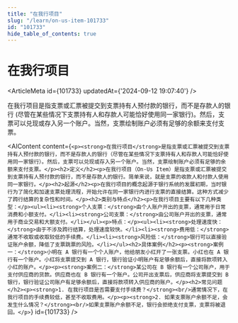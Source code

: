 ```yaml
---
title: "在我行项目"
slug: "/learn/on-us-item-101733"
id: "101733"
hide_table_of_contents: true
---
```



# 在我行项目

<ArticleMeta id={101733} updatedAt={'2024-09-12 19:07:40'} />
<div className='border-solid border-b border-t-0 my-4 border-[var(--ifm-color-gray-300)]' />

在我行项目是指支票或汇票被提交到支票持有人预付款的银行，而不是存款人的银行 (尽管在某些情况下支票持有人和存款人可能恰好使用同一家银行)。然后，支票可以兑现或存入另一个账户。当然，支票绘制账户必须有足够的余额来支付支票。

<AIContent content={`<p><strong>在我行项目</strong>是指支票或汇票被提交到支票持有人预付款的银行，而不是存款人的银行（尽管在某些情况下支票持有人和存款人可能恰好使用同一家银行）。然后，支票可以兑现或存入另一个账户。当然，支票绘制账户必须有足够的余额来支付支票。</p><h2>定义</h2><p>在我行项目（On-Us Item）是指支票或汇票被提交到支票持有人预付款的银行，而不是存款人的银行。简单来说，就是支票的收款人和付款人使用同一家银行。</p><h2>起源</h2><p>在我行项目的概念起源于银行系统的发展初期，当时银行为了简化和加速支票处理流程，开始允许在同一家银行内进行支票的直接结算。这种方式减少了跨行结算的复杂性和时间。</p><h2>类别与特点</h2><p>在我行项目主要有以下几种类型：</p><ul><li><strong>个人支票：</strong>由个人账户开出的支票，通常用于日常消费和小额支付。</li><li><strong>公司支票：</strong>由公司账户开出的支票，通常用于商业交易和大额支付。</li></ul><p>特点：</p><ul><li><strong>处理速度快：</strong>由于不涉及跨行结算，处理速度较快。</li><li><strong>费用低：</strong>通常不收取或收取较低的手续费。</li><li><strong>风险低：</strong>银行可以直接验证账户余额，降低了支票跳票的风险。</li></ul><h2>具体案例</h2><p><strong>案例一：</strong>小明在 A 银行有一个个人账户，他给朋友小红开了一张支票。小红也在 A 银行有一个账户。小红将支票提交到 A 银行，银行验证小明账户有足够余额后，直接将款项转入小红的账户。</p><p><strong>案例二：</strong>某公司在 B 银行有一个公司账户，用于支付供应商的货款。供应商也在 B 银行有一个账户。公司开出支票后，供应商将支票提交到 B 银行，银行验证公司账户有足够余额后，直接将款项转入供应商的账户。</p><h2>常见问题</h2><p><strong>1. 在我行项目是否需要支付手续费？</strong><br/>通常情况下，在我行项目的手续费较低，甚至不收取费用。</p><p><strong>2. 如果支票账户余额不足，会发生什么情况？</strong><br/>如果支票账户余额不足，银行会拒绝支付支票，支票将被退回。</p>`} id={101733} />
